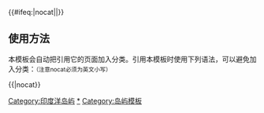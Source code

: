 {{Navbox
|name = 印度洋岛屿
|title = [[印度洋]][[岛屿]]
|bodyclass = hlist

|group1 = [[亚洲]]附近岛屿
|list1 = {{Navbox subgroup
 |group1 = [[马来群岛]]及<br />[[中南半岛]]海域
 |list1 = 
* [[蘇門答臘|苏门答腊岛]]
* [[爪哇岛]]
* [[小巽他群岛]]
* [[安达曼群岛]]
* [[尼科巴群岛]]
* [[普吉府|普吉岛]]
* [[明打威群島]]
* [[圣诞岛]]
* [[阿什莫尔和卡捷岛]]
* [[库里亚穆里亚群岛]]
* [[丹老群岛]]
 |group2 = [[南亚|南亚海域]]
 |list2 = 
* [[斯里兰卡岛]]
* [[马尔代夫|马尔代夫群岛]]
* [[科科群岛]]
 |group3 = [[阿拉伯海]]、<br />[[红海]]、<br />[[波斯湾]]
 |list3 = 
* [[巴林|巴林群岛]]
* [[索科特拉岛]]
* [[克什姆岛]]
* [[大小通布岛]]
* [[阿布穆萨岛]]
* [[布比延岛]]
* [[哈尔克岛]]
* [[哈尼什群岛]]
* [[拉克沙群島]]
* [[丕林岛]]
* [[穆哈拉格岛]]
}}

|group2 = [[非洲]]附近岛屿
|list2 = 
* [[塞舌尔|塞舌尔群岛]]
* [[葛摩|科摩罗群岛]]
* [[奔巴岛]]
* [[温古贾岛|桑给巴尔岛]]
* [[马斯克林群岛]]
** [[留尼汪|留尼汪岛]]
** [[毛里求斯|毛里求斯岛]]
** [[罗德里格斯岛]]
* [[印度礁]]
* [[欧罗巴岛]]
* [[格洛里厄斯群岛]]
* [[新胡安岛]]
* [[特罗姆兰岛]]
* [[爱德华王子群岛]]
* [[拉穆群島]]
* [[阿加萊加群島]]
* [[巴准群島]]
* [[瓦西尼島]]
* [[马菲亚岛]]
* [[蒙巴薩島]]

|group3 = [[南极洲]]附近岛屿<br />及远离大陆的岛屿
|list3 = 
* [[查戈斯群岛]]
* [[凯尔盖朗群岛]]
** [[法兰西港]]
** [[福煦岛]]
** [[聖蘭妮·格蒙特島]]
* [[科科斯（基林）群島]]
* [[赫德島和麥克唐納群島]]
* [[克罗泽群岛]]
* [[阿姆斯特丹岛]]
* [[圣保罗岛]]
}}<includeonly>{{#ifeq:{{{1}}}|nocat||[[Category:印度洋岛屿]]}}</includeonly><noinclude>
== 使用方法 ==
本模板会自动把引用它的页面加入分类。引用本模板时使用下列语法，可以避免加入分类：<small>（注意nocat必须为英文小写）</small>

<nowiki>{{</nowiki>{{PAGENAME}}<nowiki>|nocat}}</nowiki>

[[Category:印度洋岛屿|*]]
[[Category:岛屿模板]]
</noinclude>